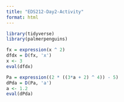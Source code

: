 ```yaml
---
title: "EDS212-Day2-Activity"
format: html
---
```


```r
library(tidyverse)
library(palmerpenguins)
```

```r
fx = expression(x ^ 2)
dfdx = D(fx, 'x')
x <- 3
eval(dfdx)
```

```r
Pa = expression((2 * ((3*a + 2) ^ 4)) - 5)
dPda = D(Pa, 'a')
a <- 1.2
eval(dPda)
```

